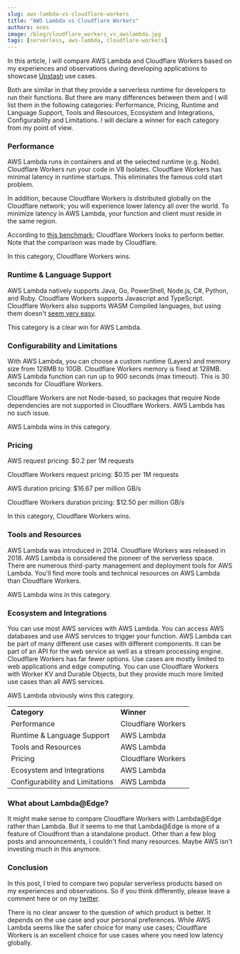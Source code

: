```yaml
---
slug: aws-lambda-vs-cloudflare-workers
title: "AWS Lambda vs Cloudflare Workers"
authors: enes
image: /blog/cloudflare_workers_vs_awslambda.jpg
tags: [serverless, aws-lambda, cloudflare-workers]
---
```


In this article, I will compare AWS Lambda and Cloudflare Workers based on my experiences and observations during developing applications to showcase [Upstash](https://upstash.com) use cases.

Both are similar in that they provide a serverless runtime for developers to run their functions. But there are many differences between them and I will list them in the following categories: Performance, Pricing, Runtime and Language Support, Tools and Resources, Ecosystem and Integrations, Configurability and Limitations. I will declare a winner for each category from my point of view.

### Performance

AWS Lambda runs in containers and at the selected runtime (e.g. Node). Cloudflare Workers run your code in V8 Isolates. Cloudflare Workers has minimal latency in runtime startups. This eliminates the famous cold start problem.

In addition, because Cloudflare Workers is distributed globally on the Cloudflare network; you will experience lower latency all over the world. To minimize latency in AWS Lambda, your function and client must reside in the same region.

According to [this benchmark](https://news.ycombinator.com/item?id=17445134); Cloudflare Workers looks to perform better. Note that the comparison was made by Cloudflare.

In this category, Cloudflare Workers wins.

### Runtime & Language Support

AWS Lambda natively supports Java, Go, PowerShell, Node.js, C#, Python, and Ruby. Cloudflare Workers supports Javascript and TypeScript. Cloudflare Workers also supports WASM Compiled languages, but using them doesn't [seem very easy](https://developers.cloudflare.com/workers/tutorials/workers-kv-from-rust).

This category is a clear win for AWS Lambda.

### Configurability and Limitations

With AWS Lambda, you can choose a custom runtime (Layers) and memory size from 128MB to 10GB. Cloudflare Workers memory is fixed at 128MB. AWS Lambda function can run up to 900 seconds (max timeout). This is 30 seconds for Cloudflare Workers.

Cloudflare Workers are not Node-based, so packages that require Node dependencies are not supported in Cloudflare Workers. AWS Lambda has no such issue.

AWS Lambda wins in this category.

### Pricing

AWS request pricing: $0.2 per 1M requests

Cloudflare Workers request pricing: $0.15 per 1M requests

AWS duration pricing: $16.67 per million GB/s

Cloudflare Workers duration pricing: $12.50 per million GB/s

In this category, Cloudflare Workers wins.

### Tools and Resources

AWS Lambda was introduced in 2014. Cloudflare Workers was released in 2018. AWS Lambda is considered the pioneer of the serverless space. There are numerous third-party management and deployment tools for AWS Lambda. You'll find more tools and technical resources on AWS Lambda than Cloudflare Workers.

AWS Lambda wins in this category.

### Ecosystem and Integrations

You can use most AWS services with AWS Lambda. You can access AWS databases and use AWS services to trigger your function. AWS Lambda can be part of many different use cases with different components. It can be part of an API for the web service as well as a stream processing engine. Cloudflare Workers has far fewer options. Use cases are mostly limited to web applications and edge computing. You can use Cloudflare Workers with Worker KV and Durable Objects, but they provide much more limited use cases than all AWS services.

AWS Lambda obviously wins this category.

<table>
  <tr>
    <td>
      <strong>Category</strong>
    </td>
    <td>
      <strong>Winner</strong>
    </td>
  </tr>
  <tr>
    <td>Performance</td>
    <td>Cloudflare Workers</td>
  </tr>
  <tr>
    <td>Runtime & Language Support</td>
    <td>AWS Lambda</td>
  </tr>
  <tr>
    <td>Tools and Resources</td>
    <td>AWS Lambda</td>
  </tr>
  <tr>
    <td>Pricing</td>
    <td>Cloudflare Workers</td>
  </tr>
  <tr>
    <td>Ecosystem and Integrations</td>
    <td>AWS Lambda</td>
  </tr>
  <tr>
    <td> Configurability and Limitations</td>
    <td>AWS Lambda</td>
  </tr>
</table>

### What about Lambda@Edge?

It might make sense to compare Cloudflare Workers with Lambda@Edge rather than Lambda. But it seems to me that Lambda@Edge is more of a feature of Cloudfront than a standalone product. Other than a few blog posts and announcements, I couldn't find many resources. Maybe AWS isn't investing much in this anymore.

### Conclusion

In this post, I tried to compare two popular serverless products based on my experiences and observations. So if you think differently, please leave a comment here or on my [twitter](https://twitter.com/enesakar).

There is no clear answer to the question of which product is better. It depends on the use case and your personal preferences. While AWS Lambda seems like the safer choice for many use cases; Cloudflare Workers is an excellent choice for use cases where you need low latency globally.
